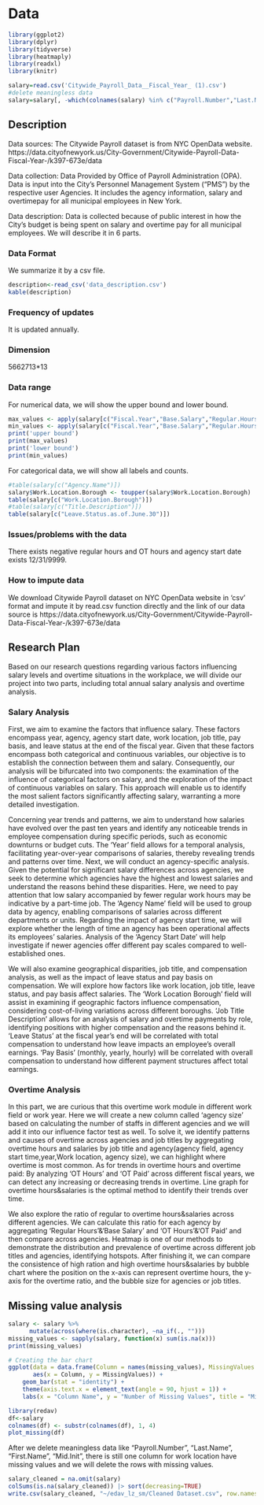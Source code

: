 # Data

```r
library(ggplot2)
library(dplyr)
library(tidyverse)
library(heatmaply)
library(readxl)
library(knitr)
```

```r
salary=read.csv('Citywide_Payroll_Data__Fiscal_Year_ (1).csv')
#delete meaningless data
salary=salary[, -which(colnames(salary) %in% c("Payroll.Number","Last.Name","First.Name","Mid.Init"))]
```

## Description

Data sources: The Citywide Payroll dataset is from NYC OpenData website. https://data.cityofnewyork.us/City-Government/Citywide-Payroll-Data-Fiscal-Year-/k397-673e/data

Data collection: Data Provided by Office of Payroll Administration (OPA). Data is input into the City's Personnel Management System ("PMS") by the respective user Agencies. It includes the agency information, salary and overtimepay for all municipal employees in New York.

Data description: Data is collected because of public interest in how the City's budget is being spent on salary and overtime pay for all municipal employees. We will describe it in 6 parts.

### Data Format

We summarize it by a csv file.

```r
description<-read_csv('data_description.csv')
kable(description)
```

### Frequency of updates

It is updated annually.

### Dimension

5662713\*13

### Data range

For numerical data, we will show the upper bound and lower bound.

```r
max_values <- apply(salary[c("Fiscal.Year","Base.Salary","Regular.Hours","Regular.Gross.Paid","OT.Hours","Total.OT.Paid")], 2, max)
min_values <- apply(salary[c("Fiscal.Year","Base.Salary","Regular.Hours","Regular.Gross.Paid","OT.Hours","Total.OT.Paid")], 2, min)
print('upper bound')
print(max_values)
print('lower bound')
print(min_values)
```

For categorical data, we will show all labels and counts.

```r
#table(salary[c("Agency.Name")])
salary$Work.Location.Borough <- toupper(salary$Work.Location.Borough)
table(salary[c("Work.Location.Borough")])
#table(salary[c("Title.Description")])
table(salary[c("Leave.Status.as.of.June.30")])
```


### Issues/problems with the data

There exists negative regular hours and OT hours and agency start date exists 12/31/9999.

### How to impute data

We download Citywide Payroll dataset on NYC OpenData website in 'csv' format and impute it by read.csv function directly and the link of our data source is https://data.cityofnewyork.us/City-Government/Citywide-Payroll-Data-Fiscal-Year-/k397-673e/data

## Research Plan

Based on our research questions regarding various factors influencing salary levels and overtime situations in the workplace, we will divide our project into two parts, including total annual salary analysis and overtime analysis.

### Salary Analysis

First, we aim to examine the factors that influence salary. These factors encompass year, agency, agency start date, work location, job title, pay basis, and leave status at the end of the fiscal year. Given that these factors encompass both categorical and continuous variables, our objective is to establish the connection between them and salary. Consequently, our analysis will be bifurcated into two components: the examination of the influence of categorical factors on salary, and the exploration of the impact of continuous variables on salary. This approach will enable us to identify the most salient factors significantly affecting salary, warranting a more detailed investigation.

Concerning year trends and patterns, we aim to understand how salaries have evolved over the past ten years and identify any noticeable trends in employee compensation during specific periods, such as economic downturns or budget cuts. The 'Year' field allows for a temporal analysis, facilitating year-over-year comparisons of salaries, thereby revealing trends and patterns over time. Next, we will conduct an agency-specific analysis. Given the potential for significant salary differences across agencies, we seek to determine which agencies have the highest and lowest salaries and understand the reasons behind these disparities. Here, we need to pay attention that low salary accompanied by fewer regular work hours may be indicative by a part-time job. The 'Agency Name' field will be used to group data by agency, enabling comparisons of salaries across different departments or units. Regarding the impact of agency start time, we will explore whether the length of time an agency has been operational affects its employees' salaries. Analysis of the 'Agency Start Date' will help investigate if newer agencies offer different pay scales compared to well-established ones.

We will also examine geographical disparities, job title, and compensation analysis, as well as the impact of leave status and pay basis on compensation. We will explore how factors like work location, job title, leave status, and pay basis affect salaries. The 'Work Location Borough' field will assist in examining if geographic factors influence compensation, considering cost-of-living variations across different boroughs. 'Job Title Description' allows for an analysis of salary and overtime payments by role, identifying positions with higher compensation and the reasons behind it. 'Leave Status' at the fiscal year's end will be correlated with total compensation to understand how leave impacts an employee's overall earnings. 'Pay Basis' (monthly, yearly, hourly) will be correlated with overall compensation to understand how different payment structures affect total earnings.

### Overtime Analysis

In this part, we are curious that this overtime work module in different work field or work year. Here we will create a new column called 'agency size' based on calculating the number of staffs in different agencies and we will add it into our influence factor test as well. To solve it, we identify patterns and causes of overtime across agencies and job titles by aggregating overtime hours and salaries by job title and agency(agency field, agency start time,year,Work location, agency size), we can highlight where overtime is most common. As for trends in overtime hours and overtime paid: By analyzing 'OT Hours' and 'OT Paid' across different fiscal years, we can detect any increasing or decreasing trends in overtime. Line graph for overtime hours&salaries is the optimal method to identify their trends over time.

We also explore the ratio of regular to overtime hours&salaries across different agencies. We can calculate this ratio for each agency by aggregating 'Regular Hours'&'Base Salary' and 'OT Hours'&'OT Paid' and then compare across agencies. Heatmap is one of our methods to demonstrate the distribution and prevalence of overtime across different job titles and agencies, identifying hotspots. After finishing it, we can compare the consistence of high ration and high overtime hours&salaries by bubble chart where the position on the x-axis can represent overtime hours, the y-axis for the overtime ratio, and the bubble size for agencies or job titles.

## Missing value analysis

```r
salary <- salary %>%
      mutate(across(where(is.character), ~na_if(., "")))
missing_values <- sapply(salary, function(x) sum(is.na(x)))
print(missing_values)

# Creating the bar chart
ggplot(data = data.frame(Column = names(missing_values), MissingValues = missing_values),
       aes(x = Column, y = MissingValues)) +
    geom_bar(stat = "identity") +
    theme(axis.text.x = element_text(angle = 90, hjust = 1)) +
    labs(x = "Column Name", y = "Number of Missing Values", title = "Missing Values per Column")

library(redav)
df<-salary
colnames(df) <- substr(colnames(df), 1, 4)
plot_missing(df)

```




After we delete meaningless data like "Payroll.Number", "Last.Name", "First.Name", "Mid.Init", there is still one column for work location have missing values and we will delete the rows with missing values.


```r
 
salary_cleaned = na.omit(salary)
colSums(is.na(salary_cleaned)) |> sort(decreasing=TRUE)
write.csv(salary_cleaned, "~/edav_lz_sm/Cleaned Dataset.csv", row.names=FALSE)
```

